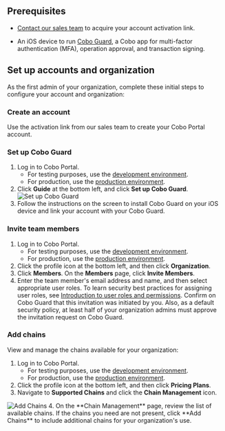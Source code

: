 ## Prerequisites

* [Contact our sales team](https://www.cobo.com/book-demo/?utm_source=product-manual&utm_medium=product&utm_campaign=pricing-plan-intro&utm_content=enterprise-contact-sales) to acquire your account activation link.

* An iOS device to run [Cobo Guard](/en/guard/introduction), a Cobo app for multi-factor authentication (MFA), operation approval, and transaction signing.

## Set up accounts and organization

As the first admin of your organization, complete these initial steps to configure your account and organization:

### Create an account

Use the activation link from our sales team to create your Cobo Portal account.


### Set up Cobo Guard
   1. Log in to Cobo Portal.
      * For testing purposes, use the [development environment](https://portal.dev.cobo.com/login).
      * For production, use the [production environment](https://portal.cobo.com/login).
   2. Click **Guide** at the bottom left, and click **Set up Cobo Guard**.
      <img src="/en/images/get-started/cobo-guard.png" className="screenshot_nav_bar" alt="Set up Cobo Guard"/>
   3. Follow the instructions on the screen to install Cobo Guard on your iOS device and link your account with your Cobo Guard.

   

### Invite team members
   1. Log in to Cobo Portal.
      * For testing purposes, use the [development environment](https://portal.dev.cobo.com/login).
      * For production, use the [production environment](https://portal.cobo.com/login).
   2. Click the profile icon at the bottom left, and then click **Organization**.
   3. Click **Members**. On the **Members** page, click **Invite Members**.
   4. Enter the team member's email address and name, and then select appropriate user roles. To learn security best practices for assigning user roles, see [Introduction to user roles and permissions](/en/portal/organization/roles-and-permissions).
   <Note>Confirm on Cobo Guard that this invitation was initiated by you. Also, as a default security policy, at least half of your organization admins must approve the invitation request on Cobo Guard.</Note>

### Add chains

View and manage the chains available for your organization:

   1. Log in to Cobo Portal.
      * For testing purposes, use the [development environment](https://portal.dev.cobo.com/login).
      * For production, use the [production environment](https://portal.cobo.com/login).
   2. Click the profile icon at the bottom left, and then click **Pricing Plans**.
   3. Navigate to **Supported Chains** and click the **Chain Management** icon.
   <img src="/en/images/get-started/add-chain.png" className="screenshot_full_screen" alt="Add Chains"/>
   4. On the **Chain Management** page, review the list of available chains. If the chains you need are not present, click **Add Chains** to include additional chains for your organization's use.
